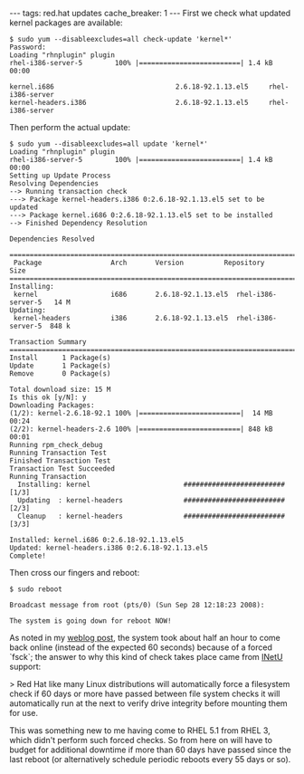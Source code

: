 ---
tags: red.hat updates
cache_breaker: 1
---
First we check what updated kernel packages are available:

<pre>$ sudo yum --disableexcludes=all check-update 'kernel*'
Password:
Loading "rhnplugin" plugin
rhel-i386-server-5        100% |=========================| 1.4 kB    00:00     

kernel.i686                              2.6.18-92.1.13.el5     rhel-i386-server
kernel-headers.i386                      2.6.18-92.1.13.el5     rhel-i386-server</pre>

Then perform the actual update:

<pre>$ sudo yum --disableexcludes=all update 'kernel*'
Loading "rhnplugin" plugin
rhel-i386-server-5        100% |=========================| 1.4 kB    00:00     
Setting up Update Process
Resolving Dependencies
--> Running transaction check
---> Package kernel-headers.i386 0:2.6.18-92.1.13.el5 set to be updated
---> Package kernel.i686 0:2.6.18-92.1.13.el5 set to be installed
--> Finished Dependency Resolution

Dependencies Resolved

=============================================================================
 Package                 Arch       Version          Repository        Size 
=============================================================================
Installing:
 kernel                  i686       2.6.18-92.1.13.el5  rhel-i386-server-5   14 M
Updating:
 kernel-headers          i386       2.6.18-92.1.13.el5  rhel-i386-server-5  848 k

Transaction Summary
=============================================================================
Install      1 Package(s)         
Update       1 Package(s)         
Remove       0 Package(s)         

Total download size: 15 M
Is this ok [y/N]: y
Downloading Packages:
(1/2): kernel-2.6.18-92.1 100% |=========================|  14 MB    00:24     
(2/2): kernel-headers-2.6 100% |=========================| 848 kB    00:01     
Running rpm_check_debug
Running Transaction Test
Finished Transaction Test
Transaction Test Succeeded
Running Transaction
  Installing: kernel                       ######################### [1/3] 
  Updating  : kernel-headers               ######################### [2/3] 
  Cleanup   : kernel-headers               ######################### [3/3] 

Installed: kernel.i686 0:2.6.18-92.1.13.el5
Updated: kernel-headers.i386 0:2.6.18-92.1.13.el5
Complete!</pre>

Then cross our fingers and reboot:

<pre>$ sudo reboot

Broadcast message from root (pts/0) (Sun Sep 28 12:18:23 2008):

The system is going down for reboot NOW!</pre>

As noted in my [http://rails.wincent.com/blog/server-maintenance weblog post], the system took about half an hour to come back online (instead of the expected 60 seconds) because of a forced `fsck`; the answer to why this kind of check takes place came from [[INetU]] support:

> Red Hat like many Linux distributions will automatically force a filesystem check if 60 days or more have passed between file system checks it will automatically run at the next to verify drive integrity before mounting them for use.

This was something new to me having come to RHEL 5.1 from RHEL 3, which didn't perform such forced checks. So from here on will have to budget for additional downtime if more than 60 days have passed since the last reboot (or alternatively schedule periodic reboots every 55 days or so).
